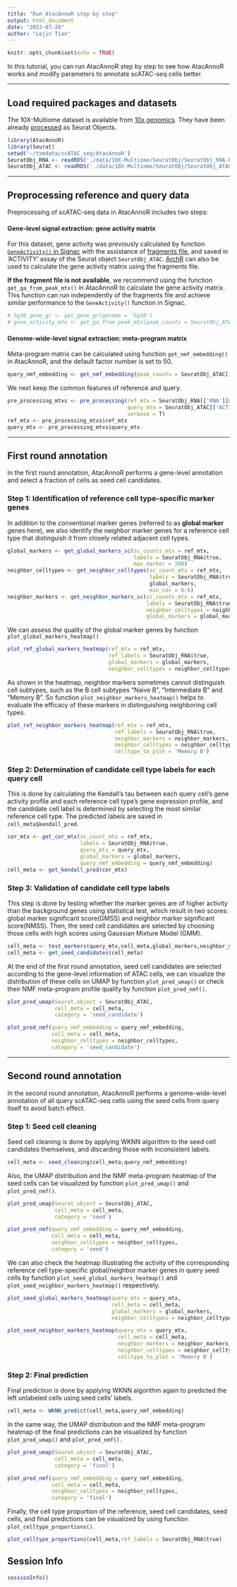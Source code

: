 ```yaml
---
title: "Run AtacAnnoR step by step"
output: html_document
date: "2023-07-26"
author: "Lejin Tian"
---
```


```r
knitr::opts_chunk$set(echo = TRUE)
```


In this tutorial, you can run AtacAnnoR step by step to see how AtacAnnoR works and modify parameters to annotate scATAC-seq cells better.

----

## Load required packages and datasets

The 10X-Multiome dataset is available from [10x genomics](https://support.10xgenomics.com/single-cell-multiome-atac-gex/datasets/1.0.0/pbmc_granulocyte_sorted_10k). They have been already [processed](https://satijalab.org/seurat/articles/atacseq_integration_vignette.html) as Seurat Objects.

```r
library(AtacAnnoR)
library(Seurat)
setwd('~/txmdata/scATAC_seq/AtacAnnoR')
SeuratObj_RNA <- readRDS('./data/10X-Multiome/SeuratObj/SeuratObj_RNA.RDS')    # reference
SeuratObj_ATAC <- readRDS('./data/10X-Multiome/SeuratObj/SeuratObj_ATAC.RDS')    # query
```

----


## Preprocessing reference and query data

Preprocessing of scATAC-seq data in AtacAnnoR includes two steps:

#### Gene-level signal extraction: gene activity matrix

For this dataset, gene activity was previously calculated by function [`GeneActivity()` in Signac](https://stuartlab.org/signac/reference/geneactivity) with the assistance of [fragments file](https://support.10xgenomics.com/single-cell-atac/software/pipelines/latest/output/fragments), and saved in 'ACTIVITY' assay of the Seurat object `SeuratObj_ATAC`. [ArchR](https://www.archrproject.com/bookdown/calculating-gene-scores-in-archr.html) can also be used to calculate the gene activity matrix using the fragments file. 

**If the fragment file is not available**, we recommend using the function `get_ga_from_peak_mtx()` in AtacAnnoR to calculate the gene activity matrix. This function can run independently of the fragments file and achieve similar performance to the `GeneActivity()` function in Signac.

```r
# hg38_gene_gr <- get_gene_gr(genome = 'hg38')
# gene_activity_mtx <- get_ga_from_peak_mtx(peak_counts = SeuratObj_ATAC[['ATAC']]@counts, gene_gr = hg38_gene_gr)
```


#### Genome-wide-level signal extraction: meta-program matrix

Meta-program matrix can be calculated using function `get_nmf_embedding()` in AtacAnnoR, and the default factor number is set to 50.

```r
query_nmf_embedding <- get_nmf_embedding(peak_counts = SeuratObj_ATAC[['ATAC']]@counts)
```

We next keep the common features of reference and query.

```r
pre_processing_mtxs <- pre_processing(ref_mtx = SeuratObj_RNA[['RNA']]@counts,
                                      query_mtx = SeuratObj_ATAC[['ACTIVITY']]@counts,
                                      verbose = T)
ref_mtx <- pre_processing_mtxs$ref_mtx
query_mtx <- pre_processing_mtxs$query_mtx
```



----


## First round annotation

In the first round annotation, AtacAnnoR performs a gene-level annotation and select a fraction of cells as seed cell candidates.

### Step 1: Identification of reference cell type-specific marker genes

In addition to the conventional marker genes (referred to as **global marker** genes here), we also identify the neighbor marker genes for a reference cell type that distinguish it from closely related adjacent cell types. 


```r
global_markers <- get_global_markers_sc(sc_counts_mtx = ref_mtx,
                                        labels = SeuratObj_RNA$true,
                                        max_marker = 200)
neighbor_celltypes <- get_neighbor_celltypes(sc_count_mtx = ref_mtx,
                                             labels = SeuratObj_RNA$true,
                                             global_markers,
                                             min_cor = 0.6)
neighbor_markers <- get_neighbor_markers_sc(sc_counts_mtx = ref_mtx,
                                            labels = SeuratObj_RNA$true,
                                            neighbor_celltypes = neighbor_celltypes,
                                            global_markers = global_markers)
```

We can assess the quality of the global marker genes by function `plot_global_markers_heatmap()`
```r
plot_ref_global_markers_heatmap(ref_mtx = ref_mtx,
                                ref_labels = SeuratObj_RNA$true,
                                global_markers = global_markers,
                                neighbor_celltypes = neighbor_celltypes)
```

As shown in the heatmap, neighbor markers sometimes cannot distinguish cell subtypes, such as the B cell subtypes "Naive B", "Intermediate B" and "Memory B". So function `plot_neighbor_markers_heatmap()` helps to evaluate the efficacy of these markers in distinguishing neighboring cell types.
```r
plot_ref_neighbor_markers_heatmap(ref_mtx = ref_mtx,
                                  ref_labels = SeuratObj_RNA$true,
                                  neighbor_markers = neighbor_markers,
                                  neighbor_celltypes = neighbor_celltypes,
                                  celltype_to_plot = 'Memory B')
```




### Step 2: Determination of candidate cell type labels for each query cell 

This is done by calculating the Kendall's tau between each query cell's gene activity profile and each reference cell type's gene expression profile, and the candidate cell label is determined by selecting the most similar reference cell type. The predicted labels are saved in `cell_meta$kendall_pred`.

```r
cor_mtx <- get_cor_mtx(sc_count_mtx = ref_mtx,
                       labels = SeuratObj_RNA$true,
                       query_mtx = query_mtx,
                       global_markers = global_markers,
                       query_nmf_embedding = query_nmf_embedding)
cell_meta <- get_kendall_pred(cor_mtx)
```


### Step 3: Validation of candidate cell type labels  

This step is done by testing whether the marker genes are of higher activity than the background genes using statistical test, which result in two scores: global marker significant score(GMSS) and neighbor marker significant score(NMSS). Then, the seed cell candidates are selected by choosing those cells with high scores using Gaussian Mixture Model (GMM).


```r
cell_meta <- test_markers(query_mtx,cell_meta,global_markers,neighbor_markers,threads = 10,verbose = T)
cell_meta <- get_seed_candidates(cell_meta)
```

At the end of the first round annotation, seed cell candidates are selected according to the gene-level information of ATAC cells, we can visualize the distribution of these cells on UMAP by function `plot_pred_umap()` or check their NMF meta-program profile quality by function `plot_pred_nmf()`.


```r
plot_pred_umap(Seurat.object = SeuratObj_ATAC,
               cell_meta = cell_meta,
               category = 'seed_candidate')
```

```r
plot_pred_nmf(query_nmf_embedding = query_nmf_embedding,
              cell_meta = cell_meta,
              neighbor_celltypes = neighbor_celltypes,
              category = 'seed_candidate')
```


----


## Second round annotation

In the second round annotation, AtacAnnoR performs a genome-wide-level annotation of all query scATAC-seq cells using the seed cells from query itself to avoid batch effect.


### Step 1: Seed cell cleaning

Seed cell cleaning is done by applying WKNN algorithm to the seed cell candidates themselves, and discarding those with inconsistent labels.


```r
cell_meta <- seed_cleaning(cell_meta,query_nmf_embedding)
```

Also, the UMAP distribution and the NMF meta-program heatmap of the seed cells can be visualized by function `plot_pred_umap()` and `plot_pred_nmf()`.


```r
plot_pred_umap(Seurat.object = SeuratObj_ATAC,
               cell_meta = cell_meta,
               category = 'seed')
```

```r
plot_pred_nmf(query_nmf_embedding = query_nmf_embedding,
              cell_meta = cell_meta,
              neighbor_celltypes = neighbor_celltypes,
              category = 'seed')
```

We can also check the heatmap illustrating the activity of the corresponding reference cell type-specific global/neighbor marker genes in query seed cells by function `plot_seed_global_markers_heatmap()` and `plot_seed_neighbor_markers_heatmap()` respectively.


```r
plot_seed_global_markers_heatmap(query_mtx = query_mtx,
                                 cell_meta = cell_meta,
                                 global_markers = global_markers,
                                 neighbor_celltypes = neighbor_celltypes)
```
```r
plot_seed_neighbor_markers_heatmap(query_mtx = query_mtx,
                                   cell_meta = cell_meta,
                                   neighbor_markers = neighbor_markers,
                                   neighbor_celltypes = neighbor_celltypes,
                                   celltype_to_plot = 'Memory B')
```



### Step 2: Final prediction

Final prediction is done by applying WKNN algorithm again to predicted the left unlabeled cells using seed cells' labels.


```r
cell_meta <- WKNN_predict(cell_meta,query_nmf_embedding)
```


In the same way, the UMAP distribution and the NMF meta-program heatmap of the final predictions can be visualized by function `plot_pred_umap()` and `plot_pred_nmf()`.

```r
plot_pred_umap(Seurat.object = SeuratObj_ATAC,
               cell_meta = cell_meta,
               category = 'final')
```

```r
plot_pred_nmf(query_nmf_embedding = query_nmf_embedding,
              cell_meta = cell_meta,
              neighbor_celltypes = neighbor_celltypes,
              category = 'final')
```


Finally, the cell type proportion of the reference, seed cell candidates, seed cells, and final predictions can be visualized by using function `plot_celltype_proportions()`.

```r
plot_celltype_proportions(cell_meta,ref_labels = SeuratObj_RNA$true)
```




## Session Info

```r
sessionInfo()
```





